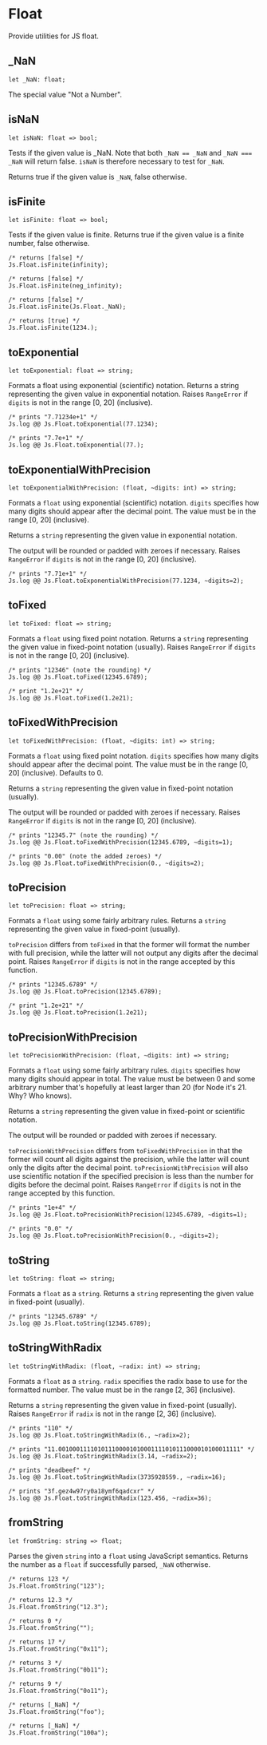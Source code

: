 
# Float

<ApiIntro>

Provide utilities for JS float.

</ApiIntro>

## _NaN

```re sig
let _NaN: float;
```
The special value "Not a Number".

## isNaN

```re sig
let isNaN: float => bool;
```

Tests if the given value is _NaN.
Note that both `_NaN == _NaN` and `_NaN === _NaN` will return false. `isNaN` is therefore necessary to test for `_NaN`.

Returns true if the given value is `_NaN`, false otherwise.

## isFinite

```re sig
let isFinite: float => bool;
```

Tests if the given value is finite.
Returns true if the given value is a finite number, false otherwise.

```re example
/* returns [false] */
Js.Float.isFinite(infinity);
```

```re example
/* returns [false] */
Js.Float.isFinite(neg_infinity);
```

```re example
/* returns [false] */
Js.Float.isFinite(Js.Float._NaN);
```

```re example
/* returns [true] */
Js.Float.isFinite(1234.);
```

## toExponential

```re sig
let toExponential: float => string;
```

Formats a float using exponential (scientific) notation.
Returns a string representing the given value in exponential notation.
Raises `RangeError` if `digits` is not in the range [0, 20] (inclusive).

```re example
/* prints "7.71234e+1" */
Js.log @@ Js.Float.toExponential(77.1234);
```

```re example
/* prints "7.7e+1" */
Js.log @@ Js.Float.toExponential(77.);
```

## toExponentialWithPrecision

```re sig
let toExponentialWithPrecision: (float, ~digits: int) => string;
```

Formats a `float` using exponential (scientific) notation.
`digits` specifies how many digits should appear after the decimal point. The value must be in the range [0, 20] (inclusive).

Returns a `string` representing the given value in exponential notation.

The output will be rounded or padded with zeroes if necessary.
Raises `RangeError` if `digits` is not in the range [0, 20] (inclusive).

```re example
/* prints "7.71e+1" */
Js.log @@ Js.Float.toExponentialWithPrecision(77.1234, ~digits=2);
```

## toFixed

```re sig
let toFixed: float => string;
```

Formats a `float` using fixed point notation.
Returns a `string` representing the given value in fixed-point notation (usually).
Raises `RangeError` if `digits` is not in the range [0, 20] (inclusive).

```re example
/* prints "12346" (note the rounding) */
Js.log @@ Js.Float.toFixed(12345.6789);
```

```re example
/* print "1.2e+21" */
Js.log @@ Js.Float.toFixed(1.2e21);
```

## toFixedWithPrecision

```re sig
let toFixedWithPrecision: (float, ~digits: int) => string;
```

Formats a `float` using fixed point notation.
`digits` specifies how many digits should appear after the decimal point. The value must be in the range [0, 20] (inclusive). Defaults to 0.

Returns a `string` representing the given value in fixed-point notation (usually).

The output will be rounded or padded with zeroes if necessary.
Raises `RangeError` if `digits` is not in the range [0, 20] (inclusive).

```re example
/* prints "12345.7" (note the rounding) */
Js.log @@ Js.Float.toFixedWithPrecision(12345.6789, ~digits=1);
```

```re example
/* prints "0.00" (note the added zeroes) */
Js.log @@ Js.Float.toFixedWithPrecision(0., ~digits=2);
```

## toPrecision

```re sig
let toPrecision: float => string;
```

Formats a `float` using some fairly arbitrary rules.
Returns a `string` representing the given value in fixed-point (usually).

`toPrecision` differs from `toFixed` in that the former will format the number with full precision, while the latter will not output any digits after the decimal point.
Raises `RangeError` if `digits` is not in the range accepted by this function.

```re example
/* prints "12345.6789" */
Js.log @@ Js.Float.toPrecision(12345.6789);
```

```re example
/* print "1.2e+21" */
Js.log @@ Js.Float.toPrecision(1.2e21);
```

## toPrecisionWithPrecision

```re sig
let toPrecisionWithPrecision: (float, ~digits: int) => string;
```

Formats a `float` using some fairly arbitrary rules.
`digits` specifies how many digits should appear in total. The value must be between 0 and some arbitrary number that's hopefully at least larger than 20 (for Node it's 21. Why? Who knows).

Returns a `string` representing the given value in fixed-point or scientific notation.

The output will be rounded or padded with zeroes if necessary.

`toPrecisionWithPrecision` differs from `toFixedWithPrecision` in that the former will count all digits against the precision, while the latter will count only the digits after the decimal point. 
`toPrecisionWithPrecision` will also use scientific notation if the specified precision is less than the number for digits before the decimal point.
Raises `RangeError` if `digits` is not in the range accepted by this function.

```re example
/* prints "1e+4" */
Js.log @@ Js.Float.toPrecisionWithPrecision(12345.6789, ~digits=1);
```

```re example
/* prints "0.0" */
Js.log @@ Js.Float.toPrecisionWithPrecision(0., ~digits=2);
```

## toString

```re sig
let toString: float => string;
```

Formats a `float` as a `string`.
Returns a `string` representing the given value in fixed-point (usually).

```re example
/* prints "12345.6789" */
Js.log @@ Js.Float.toString(12345.6789);
```

## toStringWithRadix

```re sig
let toStringWithRadix: (float, ~radix: int) => string;
```

Formats a `float` as a `string`.
`radix` specifies the radix base to use for the formatted number. The value must be in the range [2, 36] (inclusive).

Returns a `string` representing the given value in fixed-point (usually).
Raises `RangeError` if `radix` is not in the range [2, 36] (inclusive).

```re example
/* prints "110" */
Js.log @@ Js.Float.toStringWithRadix(6., ~radix=2);
```

```re example
/* prints "11.001000111101011100001010001111010111000010100011111" */
Js.log @@ Js.Float.toStringWithRadix(3.14, ~radix=2);
```

```re example
/* prints "deadbeef" */
Js.log @@ Js.Float.toStringWithRadix(3735928559., ~radix=16);
```

```re example
/* prints "3f.gez4w97ry0a18ymf6qadcxr" */
Js.log @@ Js.Float.toStringWithRadix(123.456, ~radix=36);
```

## fromString

```re sig
let fromString: string => float;
```

Parses the given `string` into a `float` using JavaScript semantics.
Returns the number as a `float` if successfully parsed, `_NaN` otherwise.

```re example
/* returns 123 */
Js.Float.fromString("123");
```

```re example
/* returns 12.3 */
Js.Float.fromString("12.3");
```

```re example
/* returns 0 */
Js.Float.fromString("");
```

```re example
/* returns 17 */
Js.Float.fromString("0x11");
```

```re example
/* returns 3 */
Js.Float.fromString("0b11");
```

```re example
/* returns 9 */
Js.Float.fromString("0o11");
```

```re example
/* returns [_NaN] */
Js.Float.fromString("foo");
```

```re example
/* returns [_NaN] */
Js.Float.fromString("100a");
```
